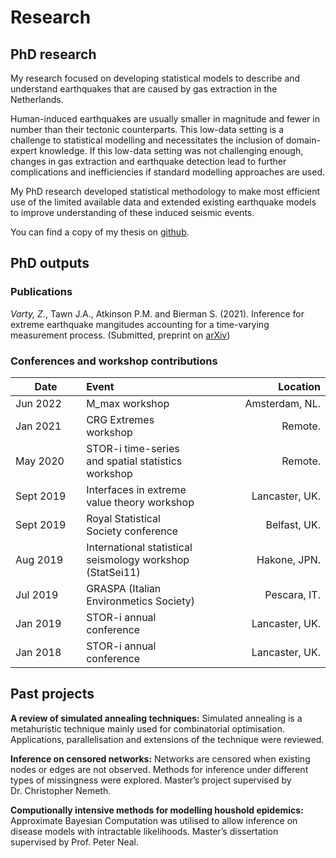 # Research 

## PhD research
My research focused on developing statistical models to describe and understand earthquakes that are caused by gas extraction in the Netherlands. 

Human-induced earthquakes are usually smaller in magnitude and fewer in number than their tectonic counterparts. This low-data setting is a challenge to statistical modelling and necessitates the inclusion of domain-expert knowledge. If this low-data setting was not challenging enough, changes in gas extraction and earthquake detection lead to further complications and inefficiencies if standard modelling approaches are used.

My PhD research developed statistical methodology to make most efficient use of the limited available data and extended existing earthquake models to improve understanding of these induced seismic events. 

You can find a copy of my thesis on [github](https://github.com/zakvarty/varty_thesis_public). 


## PhD outputs

### Publications 
*Varty, Z.*, Tawn J.A., Atkinson P.M. and Bierman S. (2021). Inference for extreme earthquake mangitudes accounting for a time-varying measurement process. (Submitted, preprint on [arXiv](https://arxiv.org/abs/2102.00884))


### Conferences and workshop contributions

| Date      | Event | Location |
|-----------|:-----------------|------------------:|
| Jun 2022  | M\_max workshop | Amsterdam, NL. |
| Jan 2021  | CRG Extremes workshop | Remote. |
| May 2020 | STOR-i time-series and spatial statistics workshop | Remote. | 
| Sept 2019 | Interfaces in extreme value theory workshop| Lancaster, UK. |
| Sept 2019 | Royal Statistical Society conference | Belfast, UK. |
| Aug  2019 | International statistical seismology workshop (StatSei11) | Hakone, JPN.|
| Jul 2019 | GRASPA (Italian Environmetics Society)| Pescara, IT. |
| Jan 2019 | STOR-i annual conference | Lancaster, UK. |
| Jan 2018 | STOR-i annual conference | Lancaster, UK. |


## Past projects

__A review of simulated annealing techniques:__ Simulated annealing is a metahuristic technique mainly used for combinatorial optimisation. Applications, parallelisation and extensions of the technique were reviewed.

__Inference on censored networks:__ Networks are censored when existing nodes or edges are not observed. Methods for inference under different types of missingness were explored. Master's project supervised by Dr. Christopher Nemeth.

__Computionally intensive methods for modelling houshold epidemics:__
Approximate Bayesian Computation was utilised to allow inference on disease models with intractable likelihoods. Master's dissertation supervised by Prof. Peter Neal.
